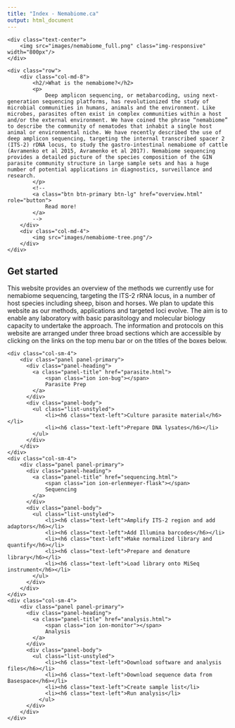 ```yaml
---
title: "Index - Nemabiome.ca"
output: html_document
---
```


<!--html_preserve-->

<style type = "text/css">
.main-container {
  max-width: none;
	padding: 0px;
}
body {
	margin-top: -10px;
}
</style>

<div class="jumbotron parallax">
	<div class="text-center">
		<img src="images/nemabiome_full.png" class="img-responsive" width="800px"/>
	</div>
</div>


<div class="container">
	<div class="row">
		<div class="col-md-8">
			<h2/>What is the nemabiome?</h2>
			<p>
				Deep amplicon sequencing, or metabarcoding, using next-generation sequencing platforms, has revolutionized the study of microbial communities in humans, animals and the environment. Like microbes, parasites often exist in complex communities within a host and/or the external environment. We have coined the phrase “nemabiome” to describe the community of nematodes that inhabit a single host animal or environmental niche. We have recently described the use of deep amplicon sequencing, targeting the internal transcribed spacer 2 (ITS-2) rDNA locus, to study the gastro-intestinal nemabiome of cattle (Avramenko et al 2015, Avramenko et al 2017). Nemabiome sequencing provides a detailed picture of the species composition of the GIN parasite community structure in large sample sets and has a huge number of potential applications in diagnostics, surveillance and research.   
			</p>
			<!--
			<a class="btn btn-primary btn-lg" href="overview.html" role="button">
				Read more!
			</a>
			-->
		</div>
		<div class="col-md-4">
			<img src="images/nemabiome-tree.png"/>
		</div>
	</div>

<h2>Get started</h2>

<p>This website provides an overview of the methods we currently use for nemabiome sequencing, targeting the ITS-2 rRNA locus, in a number of host species including sheep, bison and horses. We plan to update this website as our methods, applications and targeted loci evolve. The aim is to enable any laboratory with basic parasitology and molecular biology capacity to undertake the approach. The information and protocols on this website are arranged under three broad sections which are accessible by clicking on the links on the top menu bar or on the titles of the boxes below.</p>

<div class="row">
	<div class="col-sm-4">
		<div class="panel panel-primary">
		  <div class="panel-heading">
		    <a class="panel-title" href="parasite.html">
    			<span class="ion ion-bug"></span>
		    	Parasite Prep
		    </a>
		  </div>
		  <div class="panel-body">
		  	<ul class="list-unstyled">
		  		<li><h6 class="text-left">Culture parasite material</h6></li>
		  		<li><h6 class="text-left">Prepare DNA lysates</h6></li>
		  	</ul>
		  </div>
		</div>
	</div>
	<div class="col-sm-4">
		<div class="panel panel-primary">
		  <div class="panel-heading">
		    <a class="panel-title" href="sequencing.html">
    			<span class="ion ion-erlenmeyer-flask"></span>
		    	Sequencing
		    </a>
		  </div>
		  <div class="panel-body">
		  	<ul class="list-unstyled">
		  		<li><h6 class="text-left">Amplify ITS-2 region and add adaptors</h6></li>
		  		<li><h6 class="text-left">Add Illumina barcodes</h6></li>
		  		<li><h6 class="text-left">Make normalized library and quantify</h6></li>
		  		<li><h6 class="text-left">Prepare and denature library</h6></li>
		  		<li><h6 class="text-left">Load library onto MiSeq instrument</h6></li>
		  	</ul>
		  </div>
		</div>
	</div>
	<div class="col-sm-4">
		<div class="panel panel-primary">
		  <div class="panel-heading">
		    <a class="panel-title" href="analysis.html">
		    	<span class="ion ion-monitor"></span>
		    	Analysis
		    </a>
		  </div>
		  <div class="panel-body">
		  	<ul class="list-unstyled">
			  	<li><h6 class="text-left">Download software and analysis files</h6></li>
			  	<li><h6 class="text-left">Download sequence data from Basespace</h6></li>
			  	<li><h6 class="text-left">Create sample list</li>
			  	<li><h6 class="text-left">Run analysis</li>
			  </ul>
		  </div>
		</div>
	</div>

</div>
</div>
<!--/html_preserve-->
